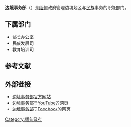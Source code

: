 
{{Infobox government agency
|agency_name     = 边境事务部
|nativename_a    = {{my|နယ်စပ်ရေးရာ ဝန်ကြီးဌာန}}
|nativename_r    =
|seal            = Myanmar adm location map.svg
|seal_width      =
|seal_caption    =
|picture         =
|picture_width   =
|picture_caption =
|formed          =
|preceding1      = 边境地区发展与民族进步事务部
|preceding2      =
<!-- (etc.) -->
|dissolved       =
|superseding     =
|jurisdiction    = [[缅甸政治|缅甸]]
|headquarters    = [[奈比多|奈比多]]
|latd= 19.792997|latm=  |lats=  |latNS=
|longd= 96.1206306|longm= |longs= |longEW=
|region_code     =
|coordinates     =
|employees       =
|budget          =
|minister1_name  = [[吞吞奈|吞吞奈]]中将<ref>{{cite news |title=缅甸军方宣布重新任命11位部长 |url=http://www.xinhuanet.com/mil/2021-02/02/c_1211008512.htm}}</ref>
|minister2_name  =
<!-- (etc.) -->
|deputyminister1_name  = [[丹图|丹图]]
|deputyminister2_name  =
<!-- (etc.) -->
|chief1_name     =
|chief1_position =
|chief2_name     =
|chief2_position =
<!-- (etc.) -->
|agency_type     =
|parent_department =
|parent_agency   =
|child1_agency   =
|child2_agency   =
<!-- (etc.) -->
|keydocument1    =
<!-- (etc.) -->
|website         =  {{URL|www.mba.gov.mm}}
|footnotes       =
|map             =
|map_width       =
|map_caption     =
}}

'''边境事务部'''（{{lang-my|နယ်စပ်ရေးရာ ဝန်ကြီးဌာန}}）是[[缅甸|缅甸]]政府管理边境地区与[[民族|民族]]事务的职能部门。

== 下属部门 ==
* 部长办公室
* 民族发展司
* 教育培训司

==参考文献==
{{reflist}}

== 外部链接 ==
* [https://web.archive.org/web/20170506163423/http://www.mba.gov.mm/ 边境事务部官方网站]
* [https://www.youtube.com/user/mbamyanmar 边境事务部]于[[YouTube|YouTube]]的网页
* [https://www.facebook.com/pages/Ministry-of-Border-Affairs/579289972114626 边境事务部]于[[Facebook|Facebook]]的网页

{{缅甸政府|state=expanded}}

{{政府小作品}}

[[Category:缅甸政府|Category:缅甸政府]]